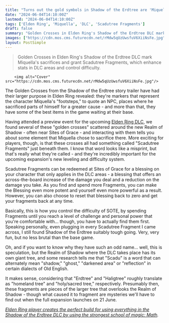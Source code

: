 ```yaml
---
title: "Turns out the gold symbols in Shadow of the Erdtree are 'Miquella's footsteps,' and they hold the key to controlling the Elden Ring DLC's difficulty"
date: "2024-06-04T14:10:00Z"
lastmod: "2024-06-04T14:10:00Z"
tags: ['Elden Ring', 'Miquella', 'DLC', 'Scadutree Fragments']
draft: false
summary: "Golden Crosses in Elden Ring's Shadow of the Erdtree DLC mark Miquella's sacrifices and grant Scadutree Fragments, which enhance stats in DLC areas and control difficulty."
images: ["https://cdn.mos.cms.futurecdn.net/rMdw5qUzUwsfuV6XiiNsFe.jpg"]
layout: PostSimple
---
```

> Golden Crosses in Elden Ring's Shadow of the Erdtree DLC mark Miquella's sacrifices and grant Scadutree Fragments, which enhance stats in DLC areas and control difficulty.


        <img alt="Cover" src="https://cdn.mos.cms.futurecdn.net/rMdw5qUzUwsfuV6XiiNsFe.jpg"/>
        
The Golden Crosses from the Shadow of the Erdtree story trailer have had their larger purpose in Elden Ring revealed: they're markers that represent the character Miquella's "footsteps," to quote an NPC, places where he sacrificed parts of himself for a greater cause - and more than that, they have some of the best items in the game waiting at their base.

Having attended a preview event for the upcoming [Elden Ring DLC](https://www.gamesradar.com/elden-ring-dlc-downloadable-content-updates-plans/), we found several of these "golden crosses" scattered around the new Realm of Shadow - often near Sites of Grace - and interacting with them tells you about some element that Miquella chose to sacrifice there. More exciting for players, though, is that these crosses all had something called "Scadutree Fragments" just beneath them. I know that word looks like a misprint, but that's really what they're called - and they're incredibly important for the upcoming expansion's new leveling and difficulty system.

Scadutree Fragments can be redeemed at Sites of Grace for a blessing on your character that only applies in the DLC areas - a blessing that offers an across-the-board increase of the damage you deal and a reduction on the damage you take. As you find and spend more Fragments, you can make the Blessing even more potent and yourself even more powerful as a result. However, you can also choose to reset that blessing back to zero and get your fragments back at any time.

Basically, this is how you control the difficulty of SOTE, by spending Fragments until you reach a level of challenge and personal power that you're comfortable with… though, you have to actually find them first. Speaking personally, even plugging in every Scadutree Fragment I came across, I still found Shadow of the Erdtree suitably tough going. Very, very fun, but no less brutal than the base game.

Oh, and if you want to know why they have such an odd name… well, this is speculation, but the Realm of Shadow where the DLC takes place has its own giant tree, and some research tells me that "Scadu" is a word that can alternately mean "shadow," "ghost," "darkened area" or "reflection" in certain dialects of Old English. 

It makes sense, considering that "Erdtree" and "Haligtree" roughly translate as "homeland tree" and "holy/sacred tree," respectively. Presumably then, these fragments are pieces of the larger tree that overlooks the Realm of Shadow - though what caused it to fragment are mysteries we'll have to find out when the full expansion launches on 21 June.

[<em>Elden Ring player creates the perfect build for using everything in the Shadow of the Erdtree DLC by using the strongest school of magic: Math</em>](https://www.gamesradar.com/games/rpg/elden-ring-player-creates-the-perfect-build-for-using-everything-in-the-shadow-of-the-erdtree-dlc-by-using-the-strongest-school-of-magic-math/)*.*
        